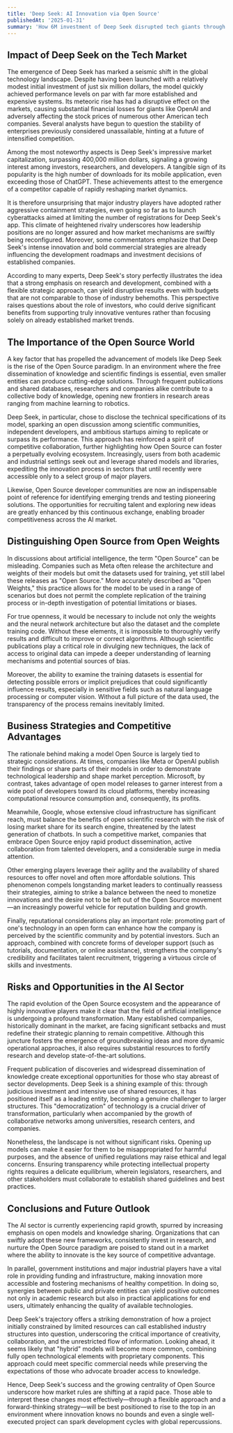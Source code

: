 ```yaml
---
title: 'Deep Seek: AI Innovation via Open Source'
publishedAt: '2025-01-31'
summary: 'How 6M investment of Deep Seek disrupted tech giants through open source innovation and reshaped AI market competition.'
---
```


## Impact of Deep Seek on the Tech Market

The emergence of Deep Seek has marked a seismic shift in the global technology landscape. Despite having been launched with a relatively modest initial investment of just six million dollars, the model quickly achieved performance levels on par with far more established and expensive systems. Its meteoric rise has had a disruptive effect on the markets, causing substantial financial losses for giants like OpenAI and adversely affecting the stock prices of numerous other American tech companies. Several analysts have begun to question the stability of enterprises previously considered unassailable, hinting at a future of intensified competition.

Among the most noteworthy aspects is Deep Seek's impressive market capitalization, surpassing 400,000 million dollars, signaling a growing interest among investors, researchers, and developers. A tangible sign of its popularity is the high number of downloads for its mobile application, even exceeding those of ChatGPT. These achievements attest to the emergence of a competitor capable of rapidly reshaping market dynamics.

It is therefore unsurprising that major industry players have adopted rather aggressive containment strategies, even going so far as to launch cyberattacks aimed at limiting the number of registrations for Deep Seek's app. This climate of heightened rivalry underscores how leadership positions are no longer assured and how market mechanisms are swiftly being reconfigured. Moreover, some commentators emphasize that Deep Seek's intense innovation and bold commercial strategies are already influencing the development roadmaps and investment decisions of established companies.

According to many experts, Deep Seek's story perfectly illustrates the idea that a strong emphasis on research and development, combined with a flexible strategic approach, can yield disruptive results even with budgets that are not comparable to those of industry behemoths. This perspective raises questions about the role of investors, who could derive significant benefits from supporting truly innovative ventures rather than focusing solely on already established market trends.

## The Importance of the Open Source World

A key factor that has propelled the advancement of models like Deep Seek is the rise of the Open Source paradigm. In an environment where the free dissemination of knowledge and scientific findings is essential, even smaller entities can produce cutting-edge solutions. Through frequent publications and shared databases, researchers and companies alike contribute to a collective body of knowledge, opening new frontiers in research areas ranging from machine learning to robotics.

Deep Seek, in particular, chose to disclose the technical specifications of its model, sparking an open discussion among scientific communities, independent developers, and ambitious startups aiming to replicate or surpass its performance. This approach has reinforced a spirit of competitive collaboration, further highlighting how Open Source can foster a perpetually evolving ecosystem. Increasingly, users from both academic and industrial settings seek out and leverage shared models and libraries, expediting the innovation process in sectors that until recently were accessible only to a select group of major players.

Likewise, Open Source developer communities are now an indispensable point of reference for identifying emerging trends and testing pioneering solutions. The opportunities for recruiting talent and exploring new ideas are greatly enhanced by this continuous exchange, enabling broader competitiveness across the AI market.

## Distinguishing Open Source from Open Weights

In discussions about artificial intelligence, the term "Open Source" can be misleading. Companies such as Meta often release the architecture and weights of their models but omit the datasets used for training, yet still label these releases as "Open Source." More accurately described as "Open Weights," this practice allows for the model to be used in a range of scenarios but does not permit the complete replication of the training process or in-depth investigation of potential limitations or biases.

For true openness, it would be necessary to include not only the weights and the neural network architecture but also the dataset and the complete training code. Without these elements, it is impossible to thoroughly verify results and difficult to improve or correct algorithms. Although scientific publications play a critical role in divulging new techniques, the lack of access to original data can impede a deeper understanding of learning mechanisms and potential sources of bias.

Moreover, the ability to examine the training datasets is essential for detecting possible errors or implicit prejudices that could significantly influence results, especially in sensitive fields such as natural language processing or computer vision. Without a full picture of the data used, the transparency of the process remains inevitably limited.

## Business Strategies and Competitive Advantages

The rationale behind making a model Open Source is largely tied to strategic considerations. At times, companies like Meta or OpenAI publish their findings or share parts of their models in order to demonstrate technological leadership and shape market perception. Microsoft, by contrast, takes advantage of open model releases to garner interest from a wide pool of developers toward its cloud platforms, thereby increasing computational resource consumption and, consequently, its profits.

Meanwhile, Google, whose extensive cloud infrastructure has significant reach, must balance the benefits of open scientific research with the risk of losing market share for its search engine, threatened by the latest generation of chatbots. In such a competitive market, companies that embrace Open Source enjoy rapid product dissemination, active collaboration from talented developers, and a considerable surge in media attention.

Other emerging players leverage their agility and the availability of shared resources to offer novel and often more affordable solutions. This phenomenon compels longstanding market leaders to continually reassess their strategies, aiming to strike a balance between the need to monetize innovations and the desire not to be left out of the Open Source movement—an increasingly powerful vehicle for reputation building and growth.

Finally, reputational considerations play an important role: promoting part of one's technology in an open form can enhance how the company is perceived by the scientific community and by potential investors. Such an approach, combined with concrete forms of developer support (such as tutorials, documentation, or online assistance), strengthens the company's credibility and facilitates talent recruitment, triggering a virtuous circle of skills and investments.

## Risks and Opportunities in the AI Sector

The rapid evolution of the Open Source ecosystem and the appearance of highly innovative players make it clear that the field of artificial intelligence is undergoing a profound transformation. Many established companies, historically dominant in the market, are facing significant setbacks and must redefine their strategic planning to remain competitive. Although this juncture fosters the emergence of groundbreaking ideas and more dynamic operational approaches, it also requires substantial resources to fortify research and develop state-of-the-art solutions.

Frequent publication of discoveries and widespread dissemination of knowledge create exceptional opportunities for those who stay abreast of sector developments. Deep Seek is a shining example of this: through judicious investment and intensive use of shared resources, it has positioned itself as a leading entity, becoming a genuine challenger to larger structures. This "democratization" of technology is a crucial driver of transformation, particularly when accompanied by the growth of collaborative networks among universities, research centers, and companies.

Nonetheless, the landscape is not without significant risks. Opening up models can make it easier for them to be misappropriated for harmful purposes, and the absence of unified regulations may raise ethical and legal concerns. Ensuring transparency while protecting intellectual property rights requires a delicate equilibrium, wherein legislators, researchers, and other stakeholders must collaborate to establish shared guidelines and best practices.

## Conclusions and Future Outlook

The AI sector is currently experiencing rapid growth, spurred by increasing emphasis on open models and knowledge sharing. Organizations that can swiftly adopt these new frameworks, consistently invest in research, and nurture the Open Source paradigm are poised to stand out in a market where the ability to innovate is the key source of competitive advantage.

In parallel, government institutions and major industrial players have a vital role in providing funding and infrastructure, making innovation more accessible and fostering mechanisms of healthy competition. In doing so, synergies between public and private entities can yield positive outcomes not only in academic research but also in practical applications for end users, ultimately enhancing the quality of available technologies.

Deep Seek's trajectory offers a striking demonstration of how a project initially constrained by limited resources can call established industry structures into question, underscoring the critical importance of creativity, collaboration, and the unrestricted flow of information. Looking ahead, it seems likely that "hybrid" models will become more common, combining fully open technological elements with proprietary components. This approach could meet specific commercial needs while preserving the expectations of those who advocate broader access to knowledge.

Hence, Deep Seek's success and the growing centrality of Open Source underscore how market rules are shifting at a rapid pace. Those able to interpret these changes most effectively—through a flexible approach and a forward-thinking strategy—will be best positioned to rise to the top in an environment where innovation knows no bounds and even a single well-executed project can spark development cycles with global repercussions.
